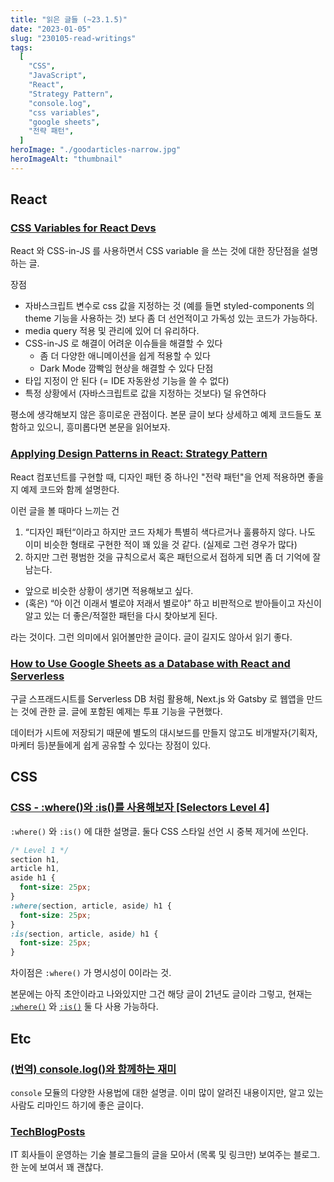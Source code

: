 ```yaml
---
title: "읽은 글들 (~23.1.5)"
date: "2023-01-05"
slug: "230105-read-writings"
tags:
  [
    "CSS",
    "JavaScript",
    "React",
    "Strategy Pattern",
    "console.log",
    "css variables",
    "google sheets",
    "전략 패턴",
  ]
heroImage: "./goodarticles-narrow.jpg"
heroImageAlt: "thumbnail"
---
```


## React

### [CSS Variables for React Devs](https://www.joshwcomeau.com/css/css-variables-for-react-devs/)

React 와 CSS-in-JS 를 사용하면서 CSS variable 을 쓰는 것에 대한 장단점을 설명하는 글.

장점

- 자바스크립트 변수로 css 값을 지정하는 것 (예를 들면 styled-components 의 theme 기능을 사용하는 것) 보다 좀 더 선언적이고 가독성 있는 코드가 가능하다.
- media query 적용 및 관리에 있어 더 유리하다.
- CSS-in-JS 로 해결이 어려운 이슈들을 해결할 수 있다
  - 좀 더 다양한 애니메이션을 쉽게 적용할 수 있다
  - Dark Mode 깜빡임 현상을 해결할 수 있다
    단점
- 타입 지정이 안 된다 (= IDE 자동완성 기능을 쓸 수 없다)
- 특정 상황에서 (자바스크립트로 값을 지정하는 것보다) 덜 유연하다

평소에 생각해보지 않은 흥미로운 관점이다. 본문 글이 보다 상세하고 예제 코드들도 포함하고 있으니, 흥미롭다면 본문을 읽어보자.

### [Applying Design Patterns in React: Strategy Pattern](https://dev.to/itshugo/applying-design-patterns-in-react-strategy-pattern-enn)

React 컴포넌트를 구현할 때, 디자인 패턴 중 하나인 "전략 패턴"을 언제 적용하면 좋을지 예제 코드와 함께 설명한다.

이런 글을 볼 때마다 느끼는 건

1. “디자인 패턴“이라고 하지만 코드 자체가 특별히 색다르거나 훌륭하지 않다. 나도 이미 비슷한 형태로 구현한 적이 꽤 있을 것 같다. (실제로 그런 경우가 많다)
2. 하지만 그런 평범한 것을 규칙으로서 혹은 패턴으로서 접하게 되면 좀 더 기억에 잘 남는다.

- 앞으로 비슷한 상황이 생기면 적용해보고 싶다.
- (혹은) “아 이건 이래서 별로야 저래서 별로야” 하고 비판적으로 받아들이고 자신이 알고 있는 더 좋은/적절한 패턴을 다시 찾아보게 된다.

라는 것이다. 그런 의미에서 읽어볼만한 글이다. 글이 길지도 않아서 읽기 좋다.

### [How to Use Google Sheets as a Database with React and Serverless](https://thenewstack.io/how-to-use-google-sheets-as-a-database-with-react-and-ssr)

구글 스프래드시트를 Serverless DB 처럼 활용해, Next.js 와 Gatsby 로 웹앱을 만드는 것에 관한 글. 글에 포함된 예제는 투표 기능을 구현했다.

데이터가 시트에 저장되기 때문에 별도의 대시보드를 만들지 않고도 비개발자(기획자, 마케터 등)분들에게 쉽게 공유할 수 있다는 장점이 있다.

## CSS

### [CSS - :where()와 :is()를 사용해보자 [Selectors Level 4]](https://7942yongdae.tistory.com/73)

`:where()` 와 `:is()` 에 대한 설명글. 둘다 CSS 스타일 선언 시 중복 제거에 쓰인다.

```css
/* Level 1 */
section h1,
article h1,
aside h1 {
  font-size: 25px;
}
:where(section, article, aside) h1 {
  font-size: 25px;
}
:is(section, article, aside) h1 {
  font-size: 25px;
}
```

차이점은 `:where()` 가 명시성이 0이라는 것.

본문에는 아직 초안이라고 나와있지만 그건 해당 글이 21년도 글이라 그렇고, 현재는 [`:where()`](https://developer.mozilla.org/en-US/docs/Web/CSS/:where#browser_compatibility) 와 [`:is()`](https://developer.mozilla.org/en-US/docs/Web/CSS/:is#browser_compatibility) 둘 다 사용 가능하다.

## Etc

### [(번역) console.log()와 함께하는 재미](https://ykss.netlify.app/translation/fun-with-console-log/)

`console` 모듈의 다양한 사용법에 대한 설명글. 이미 많이 알려진 내용이지만, 알고 있는 사람도 리마인드 하기에 좋은 글이다.

### [TechBlogPosts](https://techblogposts.com/)

IT 회사들이 운영하는 기술 블로그들의 글을 모아서 (목록 및 링크만) 보여주는 블로그. 한 눈에 보여서 꽤 괜찮다.
